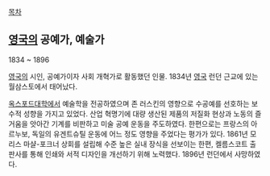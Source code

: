 [[목차]] 
== [[영국]]의 공예가, 예술가 == 
1834 ~ 1896

[[영국]]의 시인, 공예가이자 사회 개혁가로 활동했던 인물. 1834년 [[영국]] 런던 근교에 있는 월삼스토에서 태어났다. 

[[옥스포드대학]]에서 예술학을 전공하였으며 존 러스킨의 영향으로 수공예를 선호하는 보수적 성향을 가지고 있었다. 산업 혁명기에 대량 생산된 제품의 저질화 현상과 노동의 즐거움을 앗아간 기계를 비판하고 미술 공예 운동을 주도하였다. 한편으로는 프랑스의 아르누보, 독일의 유겐트슈틸 운동에 어느 정도 영향을 주었다는 평가가 있다. 1861년 모리스 마샬-포크너 상회를 설립해 수준 높은 실내 장식을 선보이는 한편, 켈름스코트 출판사를 통해 인쇄와 서적 디자인을 개선하기 위해 노력했다. 1896년 런던에서 사망하였다.
